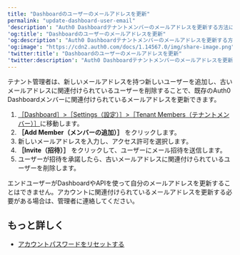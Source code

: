 ```yaml
---
title: "Dashboardのユーザーのメールアドレスを更新"
permalink: "update-dashboard-user-email"
'description': "Auth0 Dashboardテナントメンバーのメールアドレスを更新する方法について説明します。"
'og:title': "Dashboardのユーザーのメールアドレスを更新"
'og:description': "Auth0 Dashboardテナントメンバーのメールアドレスを更新する方法について説明します。"
'og:image': "https://cdn2.auth0.com/docs/1.14567.0/img/share-image.png"
'twitter:title': "Dashboardのユーザーのメールアドレスを更新"
'twitter:description': "Auth0 Dashboardテナントメンバーのメールアドレスを更新する方法について説明します。"
---
```


テナント管理者は、新しいメールアドレスを持つ新しいユーザーを追加し、古いメールアドレスに関連付けられているユーザーを削除することで、既存の<Tooltip data-tooltip-id="react-containers-DefinitionTooltip-0" href="/ja-jp/glossary?term=auth0-dashboard" tip="Auth0 Dashboard: サービスを構成するためのAuth0の主製品。" cta="用語集の表示">Auth0 Dashboard</Tooltip>メンバーに関連付けられているメールアドレスを更新できます。

1. [［Dashboard］>［Settings（設定）］>［Tenant Members（テナントメンバー）］](https://manage.auth0.com/#/tenants/admins)に移動します。
2. **［Add Member（メンバーの追加）］** をクリックします。
3. 新しいメールアドレスを入力し、アクセス許可を選択します。
4. **［Invite（招待）］** をクリックして、ユーザーにメール招待を送信します。
5. ユーザーが招待を承諾したら、古いメールアドレスに関連付けられているユーザーを削除します。

<Callout icon="file-lines" color="#0EA5E9" iconType="regular">

エンドユーザーがDashboardやAPIを使って自分のメールアドレスを更新することはできません。アカウントに関連付けられているメールアドレスを更新する必要がある場合は、管理者に連絡してください。

</Callout>

## もっと詳しく

* [アカウントパスワードをリセットする](/ja-jp/troubleshoot/customer-support/reset-account-passwords)